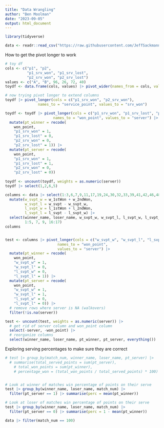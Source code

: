 ```yaml
---
title: "Data Wrangling"
author: "Ben Moolman"
date: "2023-09-05"
output: html_document
---
```


```r
library(tidyverse)
```


```r
data <- readr::read_csv("https://raw.githubusercontent.com/JeffSackmann/tennis_atp/master/atp_matches_2023.csv")
```

How to get the pivot longer to work
```r
# toy df
cols <- c("p1", "p2",
          "p1_srv_won", "p1_srv_lost",
          "p2_srv_won", "p2_srv_lost")
values <- c("A", "B", 96, 26, 72, 40)
toydf <- data.frame(cols, values) |> pivot_wider(names_from = cols, values_from = values)

# now trying pivot longer to extend columns
toydf |> pivot_longer(cols = c("p1_srv_won", "p2_srv_won"), 
               names_to = "service_point", values_to = "srv_won")

toydf <- toydf |> pivot_longer(cols = c("p1_srv_won", "p1_srv_lost", "p2_srv_won", "p2_srv_lost"),
                      names_to = "won_point", values_to = "server") |>
  mutate(pt_winner = recode(
    won_point,
    "p1_srv_won" = 1,
    "p1_srv_lost" = 0,
    "p2_srv_won" = 0,
    "p2_srv_lost" = 1)) |>
  mutate(pt_server = recode(
    won_point,
    "p1_srv_won" = 1,
    "p1_srv_lost" = 1,
    "p2_srv_won" = 0,
    "p2_srv_lost" = 0))
  
toydf <- uncount(toydf, weights = as.numeric(server))
toydf |> select(1,2,6,5)
```


```r
columns <- data |> select(1:3,6,7,9,11,17,19,24,30,32,33,39,41,42,46,48) |> 
  mutate(w_svpt_w = w_1stWon + w_2ndWon,
         w_svpt_l = w_svpt - w_svpt_w,
         l_svpt_w = l_1stWon + l_2ndWon,
         l_svpt_l = l_svpt - l_svpt_w) |>
  select(winner_name, loser_name, w_svpt_w, w_svpt_l, l_svpt_w, l_svpt_l, match_num,
         1:5, 7, 9, 16:17)
columns


test <- columns |> pivot_longer(cols = c("w_svpt_w", "w_svpt_l", "l_svpt_w", "l_svpt_l"),
                        names_to = "won_point",
                        values_to = "server") |>
  mutate(pt_winner = recode(
    won_point,
    "w_svpt_w" = 1,
    "w_svpt_l" = 0,
    "l_svpt_w" = 0,
    "l_svpt_l" = 1)) |>
  mutate(pt_server = recode(
    won_point,
    "w_svpt_w" = 1,
    "w_svpt_l" = 1,
    "l_svpt_w" = 0,
    "l_svpt_l" = 0)) |>
  # remove rows where server is NA (walkovers)
  filter(!is.na(server))

test <- uncount(test, weights = as.numeric(server)) |>
  # get rid of server column and won_point column
  select(-server, -won_point) |>
  # reorganize columns
  select(winner_name, loser_name, pt_winner, pt_server, everything())
```

Exploring serving percentages to make sure they are correct
```r
# test |> group_by(match_num, winner_name, loser_name, pt_server) |> 
  # summarise(total_served_points = sum(pt_server),
    # total_won_points = sum(pt_winner),
    # percentage_won = (total_won_points / total_served_points) * 100)


# Look at winner of matches win percentage of points on their serve
test |> group_by(winner_name, loser_name, match_num) |>
  filter(pt_server == 1) |> summarise(perc = mean(pt_winner))

# Look at loser of matches win percentage of points on their serve
test |> group_by(winner_name, loser_name, match_num) |>
  filter(pt_server == 0) |> summarise(perc = 1 - mean(pt_winner))

data |> filter(match_num == 100)
```

